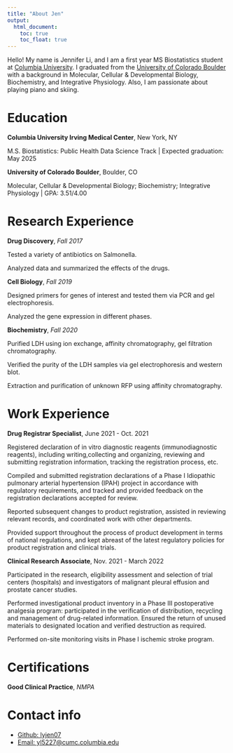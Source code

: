 ```yaml
---
title: "About Jen"
output: 
  html_document:
    toc: true
    toc_float: true
---
```



Hello! My name is Jennifer Li, and I am a first year MS Biostatistics student at [Columbia University](https://www.columbia.edu/). I graduated from the [University of Colorado Boulder](https://www.colorado.edu/) with a background in Molecular, Cellular & Developmental Biology, Biochemistry, and Integrative Physiology. Also, I am passionate about playing piano and skiing.


# Education

**Columbia University Irving Medical Center**, New York, NY

M.S. Biostatistics: Public Health Data Science Track | Expected graduation: May 2025

**University of Colorado Boulder**, Boulder, CO

Molecular, Cellular & Developmental Biology; Biochemistry; Integrative Physiology | GPA: 3.51/4.00


# Research Experience

**Drug Discovery**, _Fall 2017_

Tested a variety of antibiotics on Salmonella.

Analyzed data and summarized the effects of the drugs.

**Cell Biology**, _Fall 2019_

Designed primers for genes of interest and tested them via PCR and gel electrophoresis.

Analyzed the gene expression in different phases.

**Biochemistry**, _Fall 2020_

Purified LDH using ion exchange, affinity chromatography, gel filtration chromatography.

Verified the purity of the LDH samples via gel electrophoresis and western blot.

Extraction and purification of unknown RFP using affinity chromatography.


# Work Experience

**Drug Registrar Specialist**, June 2021 - Oct. 2021

Registered declaration of in vitro diagnostic reagents (immunodiagnostic reagents), including writing,collecting and organizing, reviewing and submitting registration information, tracking the registration process, etc.

Compiled and submitted registration declarations of a Phase I Idiopathic pulmonary arterial hypertension (IPAH) project in accordance with regulatory requirements, and tracked and provided feedback on the registration declarations accepted for review.

Reported subsequent changes to product registration, assisted in reviewing relevant records, and coordinated work with other departments.

Provided support throughout the process of product development in terms of national regulations, and kept abreast of the latest regulatory policies for product registration and clinical trials.

**Clinical Research Associate**, Nov. 2021 - March 2022

Participated in the research, eligibility assessment and selection of trial centers (hospitals) and investigators of malignant pleural effusion and prostate cancer studies.

Performed investigational product inventory in a Phase III postoperative analgesia program: participated in the verification of distribution, recycling and management of drug-related information. Ensured the return of unused materials to designated location and verified destruction as required.

Performed on-site monitoring visits in Phase I ischemic stroke program.

# Certifications

**Good Clinical Practice**, _NMPA_

# Contact info
* [Github: lyjen07](https://github.com/lyjen07)
* [Email: yl5227@cumc.columbia.edu](yl5227@cumc.columbia.edu)